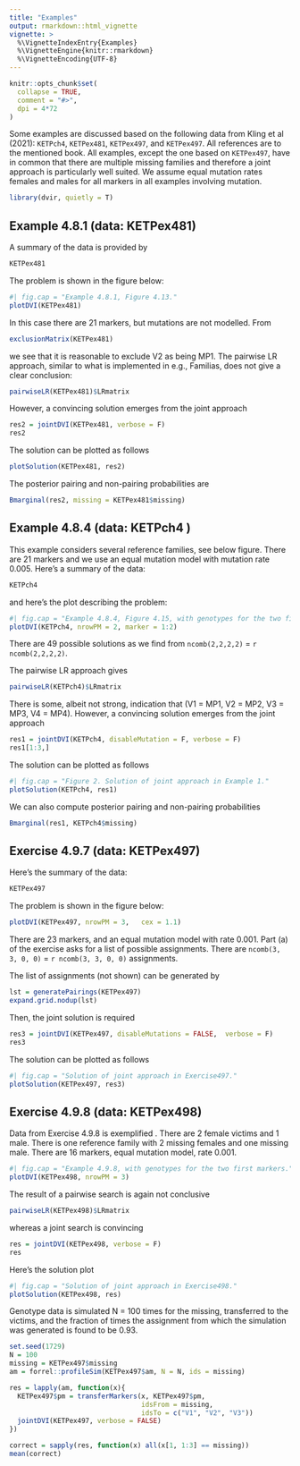 ```yaml
---
title: "Examples"
output: rmarkdown::html_vignette
vignette: >
  %\VignetteIndexEntry{Examples}
  %\VignetteEngine{knitr::rmarkdown}
  %\VignetteEncoding{UTF-8}
---
```


```r
knitr::opts_chunk$set(
  collapse = TRUE,
  comment = "#>",
  dpi = 4*72
)
```

Some examples are discussed based on the following data from
Kling et al (2021): `KETPch4`, `KETPex481`, `KETPex497`, and `KETPex497`.
All references are to the mentioned book. All examples, except the one based on `KETPex497`, have in common that there are multiple missing families and therefore a joint approach is particularly well suited.
We assume equal mutation rates females and males for all markers
in all examples involving mutation. 

```r
library(dvir, quietly = T)
```


## Example 4.8.1 (data: KETPex481)
A summary of the data is provided by
```r
KETPex481
```

The problem is shown in the figure below:
```r
#| fig.cap = "Example 4.8.1, Figure 4.13."
plotDVI(KETPex481)
```
In this case there are 21 markers, but mutations are not modelled.
From
```r
exclusionMatrix(KETPex481)
```
we see that it is reasonable to exclude V2 as being MP1.
The pairwise LR approach, similar to what is implemented in e.g., Familias, does not give a clear conclusion:
```r
pairwiseLR(KETPex481)$LRmatrix
```
However,  a convincing solution emerges from the joint approach
```r
res2 = jointDVI(KETPex481, verbose = F)
res2
```
The solution can be plotted as follows
```r
plotSolution(KETPex481, res2)
```
The posterior pairing and non-pairing probabilities are 
```r
Bmarginal(res2, missing = KETPex481$missing)
```


## Example 4.8.4 (data: KETPch4 )

This example considers several reference families, see below figure. There are 21 markers and we use an equal mutation model with mutation rate 0.005. 
Here's a summary of the data:
```r
KETPch4
```
and here's the plot describing the problem:
```r
#| fig.cap = "Example 4.8.4, Figure 4.15, with genotypes for the two first markers."
plotDVI(KETPch4, nrowPM = 2, marker = 1:2)
```
There are 49 possible solutions as we find from
`ncomb(2,2,2,2)` = `r ncomb(2,2,2,2)`.


The pairwise LR approach gives
```r
pairwiseLR(KETPch4)$LRmatrix
```
There is some, albeit not strong, indication that (V1 = MP1, V2 = MP2, V3 = MP3, V4 = MP4). However,  a convincing solution emerges from the joint approach
```r
res1 = jointDVI(KETPch4, disableMutation = F, verbose = F)
res1[1:3,]
```
The solution can be plotted as follows
```r
#| fig.cap = "Figure 2. Solution of joint approach in Example 1."
plotSolution(KETPch4, res1)
```

We can also compute posterior pairing and non-pairing probabilities
```r
Bmarginal(res1, KETPch4$missing)
```


## Exercise 4.9.7 (data: KETPex497)

Here's the summary of the data:
```r
KETPex497
```


The problem is shown in the figure below:
```r
plotDVI(KETPex497, nrowPM = 3,   cex = 1.1)
```
There are 23 markers, and an equal mutation model with rate 0.001.
Part (a) of the exercise asks for a list of possible assignments. 
There are `ncomb(3, 3, 0, 0)` = `r ncomb(3, 3, 0, 0)` assignments.

The list of assignments (not shown) can be generated by
```r
lst = generatePairings(KETPex497)
expand.grid.nodup(lst)
```
Then, the joint solution is required
```r
res3 = jointDVI(KETPex497, disableMutations = FALSE,  verbose = F)
res3
```

The solution can be plotted as follows
```r
#| fig.cap = "Solution of joint approach in Exercise497."
plotSolution(KETPex497, res3)
```

## Exercise 4.9.8 (data: KETPex498)

Data from Exercise 4.9.8 is exemplified . There are 2 female victims and 1 male. There is one reference family with 2 missing females and one missing male. There are 16 markers, equal mutation model, rate 0.001.

```r
#| fig.cap = "Example 4.9.8, with genotypes for the two first markers."
plotDVI(KETPex498, nrowPM = 3)
```

The result of a pairwise search is again not conclusive
```r
pairwiseLR(KETPex498)$LRmatrix
```
whereas a joint search is convincing
```r
res = jointDVI(KETPex498, verbose = F)
res
```
Here's the solution plot
```r
#| fig.cap = "Solution of joint approach in Exercise498."
plotSolution(KETPex498, res)
```

Genotype data is simulated N = 100 times for the missing, transferred to the victims, and the fraction of times the assignment from which the simulation was generated
is found to be 0.93.
```r
set.seed(1729)
N = 100
missing = KETPex497$missing
am = forrel::profileSim(KETPex497$am, N = N, ids = missing)

res = lapply(am, function(x){
  KETPex497$pm = transferMarkers(x, KETPex497$pm, 
                                 idsFrom = missing, 
                                 idsTo = c("V1", "V2", "V3"))
  jointDVI(KETPex497, verbose = FALSE)
})

correct = sapply(res, function(x) all(x[1, 1:3] == missing))
mean(correct)
```
